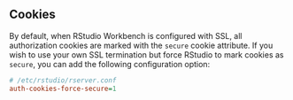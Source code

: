## Cookies

By default, when RStudio Workbench is configured with SSL, all authorization cookies are marked with the `secure` cookie attribute. If you wish to use your own SSL termination but force RStudio to mark cookies as `secure`, you can add the following configuration option:

```ini
# /etc/rstudio/rserver.conf
auth-cookies-force-secure=1
```

